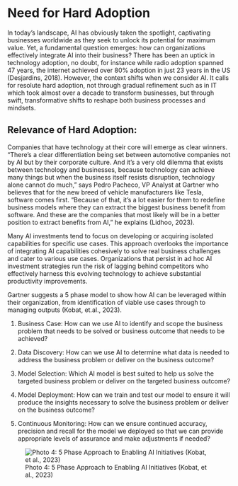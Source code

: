 # Need for Hard Adoption

In today's landscape, AI has obviously taken the spotlight, captivating businesses worldwide as they seek to unlock its potential for maximum value. Yet, a fundamental question emerges: how can organizations effectively integrate AI into their business? There has been an uptick in technology adoption, no doubt, for instance while radio adoption spanned 47 years, the internet achieved over 80% adoption in just 23 years in the US (Desjardins, 2018). However, the context shifts when we consider AI. It calls for resolute hard adoption, not through gradual refinement such as in IT which took almost over a decade to transform businesses, but through swift, transformative shifts to reshape both business processes and mindsets.

## Relevance of Hard Adoption: {-}
Companies that have technology at their core will emerge as clear winners. "There's a clear differentiation being set between automotive companies not by AI but by their corporate culture. And it's a very old dilemma that exists between technology and businesses, because technology can achieve many things but when the business itself resists disruption, technology alone cannot do much," says Pedro Pacheco, VP Analyst at Gartner who believes that for the new breed of vehicle manufacturers like Tesla, software comes first. "Because of that, it's a lot easier for them to redefine business models where they can extract the biggest business benefit from software. And these are the companies that most likely will be in a better position to extract benefits from AI," he explains (Lidhoo, 2023).

Many AI investments tend to focus on developing or acquiring isolated capabilities for specific use cases. This approach overlooks the importance of integrating AI capabilities cohesively to solve real business challenges and cater to various use cases. Organizations that persist in ad hoc AI investment strategies run the risk of lagging behind competitors who effectively harness this evolving technology to achieve substantial productivity improvements.

Gartner suggests a 5 phase model to show how AI can be leveraged within their organization, from identification of viable use cases through to managing outputs (Kobat, et.al., 2023).

1. Business Case: How can we use AI to identify and scope the business problem that needs to be solved or business outcome that needs to be achieved?

2. Data Discovery: How can we use AI to determine what data is needed to address the business problem or deliver on the business outcome?

3. Model Selection: Which AI model is best suited to help us solve the targeted business problem or deliver on the targeted business outcome?

4. Model Deployment: How can we train and test our model to ensure it will produce the insights necessary to solve the business problem or deliver on the business outcome?

5. Continuous Monitoring: How can we ensure continued accuracy, precision and recall for the model we deployed so that we can provide appropriate levels of assurance and make adjustments if needed?

![Photo 4: 5 Phase Approach to Enabling AI Initiatives (Kobat, et al., 2023)](gartnermodel.png)